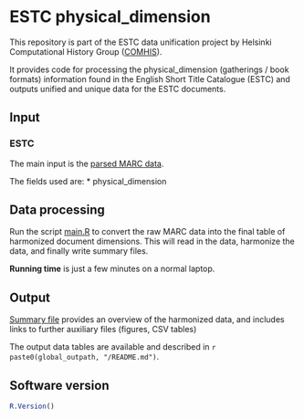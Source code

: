 # ESTC physical_dimension

This repository is part of the ESTC data unification project by Helsinki Computational History Group ([COMHIS](https://comhis.github.io/)). 

It provides code for processing the physical_dimension (gatherings / book formats) information found in the English Short Title Catalogue (ESTC) and outputs unified and unique data for the ESTC documents.




## Input

### ESTC

The main input is the [parsed MARC data](https://github.com/COMHIS/estc-data-private/blob/master/estc-csv-raw/estc_parsed.csv.gz).

The fields used are:
* physical_dimension


## Data processing

Run the script [main.R](main.R) to convert the raw MARC data into the
final table of harmonized document dimensions. This will read in the
data, harmonize the data, and finally write summary files.

**Running time** is just a few minutes on a normal laptop.


## Output

[Summary file](physical_dimension.md) provides an overview of the harmonized data, and includes links to further
auxiliary files (figures, CSV tables)

The output data tables are available and described in ```r paste0(global_outpath, "/README.md")```.


## Software version

```r
R.Version()
```
